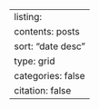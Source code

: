 ---
listing:
  contents: posts
  sort: "date desc"
  type: grid
  categories: false
citation: false
---